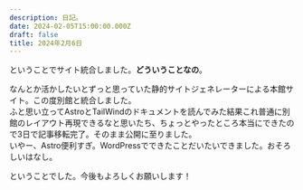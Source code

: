 ```yaml
---
description: 日記。
date: 2024-02-05T15:00:00.000Z
draft: false
title: 2024年2月6日
---
```


ということでサイト統合しました。**どういうことなの**。

なんとか活かしたいとずっと思っていた静的サイトジェネレーターによる本館サイト。この度別館と統合しました。\
ふと思い立ってAstroとTailWindのドキュメントを読んでみた結果これ普通に別館のレイアウト再現できるなと思いたち、ちょっとやったところ本当にできたので3日で記事移転完了。そのまま公開に至りました。\
いやー、Astro便利すぎ。WordPressでできたことだいたいできました。おそろしいはなし。

ということでした。今後もよろしくお願いします！
